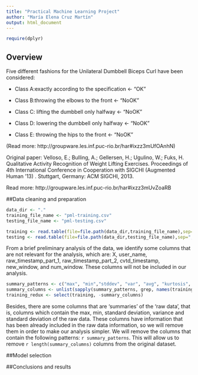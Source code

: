 ```yaml
---
title: "Practical Machine Learning Project"
author: "María Elena Cruz Martín"
output: html_document
---
```

```r
require(dplyr)
```

## Overview
Five different fashions for the Unilateral Dumbbell Biceps Curl have been considered:

* Class A:exactly according to the specification <- "OK"

* Class B:throwing the elbows to the front <- "NoOK"

* Class C: lifting the dumbbell only halfway <- "NoOK"

* Class D: lowering the dumbbell only halfway <- "NoOK"

* Class E: throwing the hips to the front <- "NoOK"

(Read more: http://groupware.les.inf.puc-rio.br/har#ixzz3mUfOAnhN)

Original paper: Velloso, E.; Bulling, A.; Gellersen, H.; Ugulino, W.; Fuks, H. Qualitative Activity Recognition of Weight Lifting Exercises. Proceedings of 4th International Conference in Cooperation with SIGCHI (Augmented Human '13) . Stuttgart, Germany: ACM SIGCHI, 2013.

Read more: http://groupware.les.inf.puc-rio.br/har#ixzz3mUvZoaRB

##Data cleaning and preparation

```r
data_dir <- "."
training_file_name <- "pml-training.csv"
testing_file_name <- "pml-testing.csv"

training <- read.table(file=file.path(data_dir,training_file_name),sep=",", header=TRUE)
testing <- read.table(file=file.path(data_dir,testing_file_name),sep=",", header=TRUE)
```

From a brief preliminary analysis of the data, we identify some columns that are not relevant for the analysis, which are: X, user_name, raw_timestamp_part_1, raw_timestamp_part_2, cvtd_timestamp, new_window, and num_window. These columns will not be included in our analysis. 

```r
summary_patterns <- c("max", "min","stddev", "var", "avg", "kurtosis", "skewness")
summary_columns <- unlist(sapply(summary_patterns, grep, names(training)))
training_redux <- select(training, -summary_columns)
```

Besides, there are some columns that are 'summaries' of the 'raw data', that is, columns which contain the max, min, standard deviation, variance and standard deviation of the raw data. These columns have information that has been already included in the raw data information, so we will remove them in order to make our analysis simpler. We will remove the columns that contain the following patterns: `r summary_patterns`. This will allow us to remove `r length(summary_columns)` columns from the original dataset.

##Model selection

##Conclusions and results






